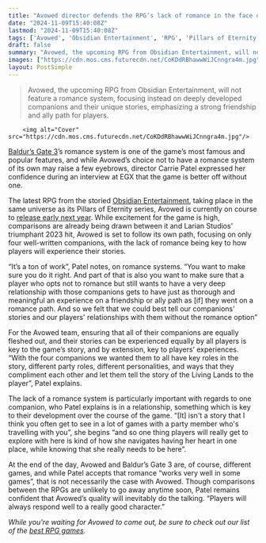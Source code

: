 ```yaml
---
title: "Avowed director defends the RPG’s lack of romance in the face of Baldur’s Gate 3’s intense relationships: “I think players will always respond well to a really good character”"
date: "2024-11-09T15:40:08Z"
lastmod: "2024-11-09T15:40:08Z"
tags: ['Avowed', 'Obsidian Entertainment', 'RPG', 'Pillars of Eternity', 'Companions', 'Storytelling', 'Character Development', 'Living Lands', "Baldur's Gate 3", 'Larian Studios', 'Romance System']
draft: false
summary: "Avowed, the upcoming RPG from Obsidian Entertainment, will not feature a romance system, focusing instead on deeply developed companions and their unique stories, emphasizing a strong friendship and ally path for players."
images: ["https://cdn.mos.cms.futurecdn.net/CoKDdRBhawwWiJCnngra4m.jpg"]
layout: PostSimple
---
```

> Avowed, the upcoming RPG from Obsidian Entertainment, will not feature a romance system, focusing instead on deeply developed companions and their unique stories, emphasizing a strong friendship and ally path for players.


        <img alt="Cover" src="https://cdn.mos.cms.futurecdn.net/CoKDdRBhawwWiJCnngra4m.jpg"/>
        
[Baldur’s Gate 3](https://www.gamesradar.com/baldurs-gate-3-guide/)’s romance system is one of the game’s most famous and popular features, and while Avowed’s choice not to have a romance system of its own may raise a few eyebrows, director Carrie Patel expressed her confidence during an interview at EGX that the game is better off without one.

The latest RPG from the storied [Obsidian Entertainment](https://www.gamesradar.com/tag/obsidian-entertainment/), taking place in the same universe as its Pillars of Eternity series, Avowed is currently on course to [release early next year](https://www.gamesradar.com/avowed-guide/). While excitement for the game is high, comparisons are already being drawn between it and Larian Studios' triumphant 2023 hit, Avowed is set to follow its own path, focusing on only four well-written companions, with the lack of romance being key to how players will experience their stories.

“It’s a ton of work”, Patel notes, on romance systems. “You want to make sure you do it right. And part of that is also you want to make sure that a player who opts not to romance but still wants to have a very deep relationship with those companions gets to have just as thorough and meaningful an experience on a friendship or ally path as [if] they went on a romance path. And so we felt that we could best tell our companions' stories and our players' relationships with them without the romance option”

For the Avowed team, ensuring that all of their companions are equally fleshed out, and their stories can be experienced equally by all players is key to the game’s story, and by extension, key to players’ experiences. “With the four companions we wanted them to all have key roles in the story, different party roles, different personalities, and ways that they compliment each other and let them tell the story of the Living Lands to the player”, Patel explains.

The lack of a romance system is particularly important with regards to one companion, who Patel explains is in a relationship, something which is key to their development over the course of the game. “[It] isn't a story that I think you often get to see in a lot of games with a party member who's travelling with you”, she begins “and so one thing players will really get to explore with here is kind of how she navigates having her heart in one place, while knowing that she really needs to be here”.

At the end of the day, Avowed and Baldur’s Gate 3 are, of course, different games, and while Patel accepts that romance “works very well in some games”, that is not necessarily the case with Avowed. Though comparisons between the RPGs are unlikely to go away anytime soon, Patel remains confident that Avowed’s quality will inevitably do the talking. “Players will always respond well to a really good character.”

*While you're waiting for Avowed to come out, be sure to check out our list of the *[<em>best RPG games</em>](https://www.gamesradar.com/best-rpg-games/)*.*
        